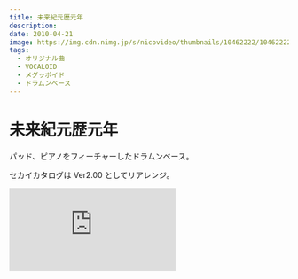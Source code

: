 ```yaml
---
title: 未来紀元歴元年
description:
date: 2010-04-21
image: https://img.cdn.nimg.jp/s/nicovideo/thumbnails/10462222/10462222.original/r1280x720l?key=aca263cada2a8c1adb04c3995e312321bcf629090a48446eaa1c162552ec79e8
tags:
  - オリジナル曲
  - VOCALOID
  - メグッポイド
  - ドラムンベース
---
```


# 未来紀元歴元年

パッド、ピアノをフィーチャーしたドラムンベース。

セカイカタログは Ver2.00 としてリアレンジ。

<iframe
  width={312}
  height={176}
  src="https://ext.nicovideo.jp/thumb/sm10462222"
  scrolling="no"
  style={{ border: "solid 1px #ccc" }}
  frameBorder={0}
/>

## 収録 CD

### オリジナルアルバム

|                                     黄昏ホリック                                     |                                      セカイカタログ                                      |
| :----------------------------------------------------------------------------------: | :--------------------------------------------------------------------------------------: |
| [![黄昏ホリック](/covers/twilightholic_cover.png)](../../discography/twilightholic/) | [![セカイカタログ](/covers/sekai_catalog_cover.png)](../../discography/04_sekaicatalog/) |

## 歌詞

<details>
<summary>クリックして表示</summary>
世界が何時生まれたのかなんて 誰にだって分かるはずもない  
世界が何時滅びるのかなんて 知らなければ幸せだったのに

待ち焦がれた未来は既に幻だった  
辿り着いた答えを前にただ涙を流した

さよなら さよなら  
僕たちの夢見た未来  
明日は余りに遠く  
淡い光は虚空へ消え  
上がらない幕が下りる

時間は何故流れ続けるのだろう 定められた結末を迎えるために  
世界は何故作られたのだろう 望まれた結末を確かめるために

切り取られた時間の中で僕たちはただ  
零れ落ちた希望の欠片を探すしかなかった

さよなら さよなら 僕たちの愛した世界  
それは余りに脆く  
崩れ壊れる 泡のように  
認識が闇に落ちる

《Now the world approached end of life that pre-established conclusion.》  
《And story will be end.》

さよなら さよなら 僕たちの愛した世界  
それはとても儚く  
割れて砕ける　ガラスのように  
結末が空を塞ぐ

さよなら さよなら 美しく尊い世界  
それはとても優しく  
すべて包んで 海のように  
悲しみが空に満ちる

</details>
